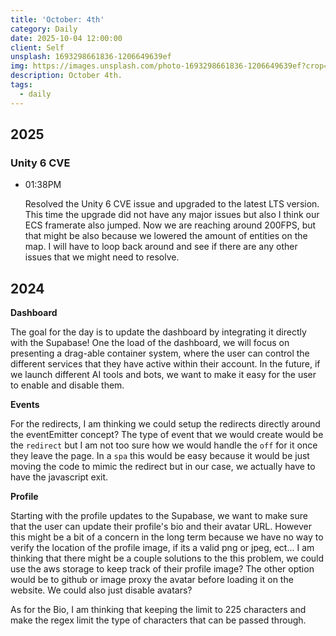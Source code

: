 ```yaml
---
title: 'October: 4th'
category: Daily
date: 2025-10-04 12:00:00
client: Self
unsplash: 1693298661836-1206649639ef
img: https://images.unsplash.com/photo-1693298661836-1206649639ef?crop=entropy&cs=srgb&fm=jpg&ixid=MnwzNjM5Nzd8MHwxfHJhbmRvbXx8fHx8fHx8fDE2ODE3NDg2ODY&ixlib=rb-4.0.3&q=85
description: October 4th. 
tags:
  - daily
---
```



## 2025

### Unity 6 CVE

-   01:38PM

    Resolved the Unity 6 CVE issue and upgraded to the latest LTS version.
    This time the upgrade did not have any major issues but also I think our ECS framerate also jumped.
    Now we are reaching around 200FPS, but that might be also because we lowered the amount of entities on the map.
    I will have to loop back around and see if there are any other issues that we might need to resolve.

## 2024

**Dashboard**

The goal for the day is to update the dashboard by integrating it directly with the Supabase!
One the load of the dashboard, we will focus on presenting a drag-able container system, where the user can control the different services that they have active within their account.
In the future, if we launch different AI tools and bots, we want to make it easy for the user to enable and disable them.

**Events**

For the redirects, I am thinking we could setup the redirects directly around the eventEmitter concept?
The type of event that we would create would be the `redirect` but I am not too sure how we would handle the `off` for it once they leave the page.
In a `spa` this would be easy because it would be just moving the code to mimic the redirect but in our case, we actually have to have the javascript exit.

**Profile**

Starting with the profile updates to the Supabase, we want to make sure that the user can update their profile's bio and their avatar URL.
However this might be a bit of a concern in the long term because we have no way to verify the location of the profile image, if its a valid png or jpeg, ect...
I am thinking that there might be a couple solutions to the this problem, we could use the aws storage to keep track of their profile image?
The other option would be to github or image proxy the avatar before loading it on the website.
We could also just disable avatars?

As for the Bio, I am thinking that keeping the limit to 225 characters and make the regex limit the type of characters that can be passed through.